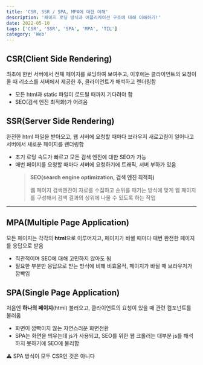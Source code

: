 ```yaml
---
title: 'CSR, SSR / SPA, MPA에 대한 이해'
description: '페이지 로딩 방식과 어플리케이션 구조에 대해 이해하기!'
date: 2022-05-10
tags: ['CSR', 'SSR', 'SPA', 'MPA', 'TIL']
category: 'Web'
---
```


## CSR(Client Side Rendering)

최초에 한번 서버에서 전체 페이지를 로딩하여 보여주고, 이후에는 클라이언트의 요청이 올 때 리소스를 서버에서 제공한 후, 클라이언트가 해석하고 렌더링함

- 모든 html과 static 파일이 로드될 때까지 기다려야 함
- SEO(검색 엔진 최적화)가 어려움

## SSR(Server Side Rendering)

완전한 html 파일을 받아오고, 웹 서버에 요청할 때마다 브라우저 새로고침이 일어나고 서버에서 새로운 페이지를 렌더링함

- 초기 로딩 속도가 빠르고 모든 검색 엔진에 대한 SEO가 가능
- 매번 페이지를 요청할 때마다 서버에 요청하기에 트래픽, 서버 부하가 있음
  > **SEO(search engine optimization, 검색 엔진 최적화)**
  >
  > 웹 페이지 검색엔진이 자료를 수집하고 순위를 매기는 방식에 맞게 웹 페이지를 구성해서 검색 결과의 상위에 나올 수 있도록 하는 작업

---

## MPA(Multiple Page Application)

모든 페이지는 각각의 **html**으로 이루어지고, 페이지가 바뀔 때마다 매번 완전한 페이지를 응답으로 받음

- 직관적이며 SEO에 대해 고민하지 않아도 됨
- 필요한 부분만 응답으로 받는 방식에 비해 비효율적, 페이지가 바뀔 때 브라우저가 깜빡임

## SPA(Single Page Application)

처음엔 **하나의 페이지**(html) 불러오고, 클라이언트의 요청이 있을 때 관련 컴포넌트를 불러옴

- 화면이 깜빡이지 않는 자연스러운 화면전환
- SPA는 화면을 띄우는데 js가 사용되고, SEO를 위한 웹 크롤러는 대부분 js를 해석하지 못하기에 SEO에 불리함

<aside>⚠️ SPA 방식이 모두 CSR인 것은 아니다</aside>
